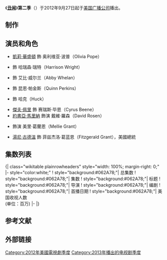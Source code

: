 {{noteTA
|T=zh-hans:丑闻 (第二季);zh-hant:醜聞 (第二季);zh-hk:醜聞 (第二季);zh-tw:醜聞風暴 (第二季);
|1=zh-hans:丑闻;zh-hant:醜聞;zh-hk:醜聞;zh-tw:醜聞風暴;
}}
{{Infobox television season
 |season_name = 《丑闻》第二季
 |eng_name = {{lang|en|''Scandal'' (Season 2)}}
| bgcolour         = #062A78
| fgcolour         = #FFFFFF
| image            = 
| caption          = 
| region_1         =
| region_2         =  
| region_A         = 
| country          = {{USA}}
| network          = [[美国广播公司|美国广播公司]]
| first_aired      = {{Start date|2012|9|27}}
| last_aired       = {{End date|2013|5|16}}
| num_episodes     = 22
| prev_season      = [[丑闻_(第一季)|第一季]]
| next_season      = [[丑闻_(第三季)|第三季]]
| episode_list     = [[丑闻集数列表|丑闻集数列表]]
}}
《'''[[丑闻_(电视剧)|丑闻]]'''》'''第二季'''（{{lang-en|Scandal season 2}}）于2012年9月27日起于[[美国广播公司|美国广播公司]]播出。

== 制作 ==

== 演员和角色 ==
* [[凱莉·華盛頓|凱莉·華盛頓]] 飾 奥利维亚·波普（Olivia Pope）
* {{link-en|柯倫布斯·雪兒|Columbus Short}} 飾 哈瑞森·瑞特（Harrison Wright）
* {{link-en|達比·史當區菲爾|Darby Stanchfield}} 飾 艾比·威尔兰（Abby Whelan）
* {{link-en|凱蒂·洛斯|Katie Lowes}} 飾 昆恩·帕金斯（Quinn Perkins）
* {{link-en|吉列爾莫·迪亞斯|Guillermo Díaz (actor)}} 飾 哈克（Huck）
* [[傑夫·佩里|傑夫·佩里]] 飾 赛瑞斯·毕恩（Cyrus Beene）
*[[約書亞·馬里納|約書亞·馬里納]] 飾演 戴維·羅森（David Rosen）
*{{link-en|貝蘿美·楊格|Bellamy Young}} 飾演 美里·葛蘭恩（Mellie Grant）
* [[湯尼·古德溫|湯尼·古德溫]] 飾 菲兹杰洛·葛蓝恩（Fitzgerald Grant），美國總統

== 集数列表 ==
{{See also|丑闻集数列表}}
<onlyinclude>{| class="wikitable plainrowheaders" style="width: 100%; margin-right: 0;"
|- style="color:white;"
! style="background:#062A78;"| 总集数
! style="background:#062A78;"| 集数
! style="background:#062A78;"| 标题
! style="background:#062A78;"| 导演
! style="background:#062A78;"| 编剧
! style="background:#062A78;"| 首播日期
! style="background:#062A78;"| 美国收视人数<br>(单位：百万)
|-
{{Episode list/sublist|丑闻集数列表
 |EpisodeNumber = 8
 |EpisodeNumber2 = 1
 |Title = 白帽子
 |DirectedBy = {{link-en|湯姆·費瑞卡|Tom Verica}}
 |WrittenBy = {{link-en|珍娜·班斯|Jenna Bans}}
 |OriginalAirDate = {{Start date|2012|9|27}}
 |Viewers = 6.74<ref>{{Cite web |url=http://tvbythenumbers.zap2it.com/2012/09/28/thursday-final-ratings-big-bang-theory-greys-anatomy-adjusted-up-parks-rec-up-all-night-snl-weekend-update-the-office-glee-scandal-rock-center-adjust/150556/ |title=Thursday Final Ratings: 'Big Bang Theory', 'Grey's Anatomy', Adjusted Up; 'Parks & Rec', 'Up All Night', 'SNL: Weekend Update', 'The Office', 'Glee', 'Scandal', 'Rock Center' Adjusted Down |accessdate=2013-10-22 |archive-date=2012-10-01 |archive-url=https://web.archive.org/web/20121001015313/http://tvbythenumbers.zap2it.com/2012/09/28/thursday-final-ratings-big-bang-theory-greys-anatomy-adjusted-up-parks-rec-up-all-night-snl-weekend-update-the-office-glee-scandal-rock-center-adjust/150556/ |dead-url=yes }}</ref>
 }}
{{Episode list/sublist|丑闻集数列表
 |EpisodeNumber = 9
 |EpisodeNumber2 = 2
 |Title = 其他女人
 |DirectedBy = {{link-en|史帝夫·克雷格|Stephen Cragg}}
 |WrittenBy = 海瑟·米雪兒
 |OriginalAirDate = {{Start date|2012|10|4}}
 |Viewers = 6.56<ref name="Bibel">{{Cite web|url=http://tvbythenumbers.zap2it.com/2012/10/05/thursday-final-ratingsthe-x-factor-last-resort-30-rock-greys-anatomy-the-office-adjusted-up-two-and-a-half-men-person-of-interest-scandal-elementary/151704/|title=Thursday Final Ratings: 'The X Factor', 'Last Resort', '30 Rock', 'Grey's Anatomy', 'The Office' Adjusted Up; 'Two and a Half Men', 'Person of Interest', 'Scandal', 'Elementary' 'Rock Center' & 'The Next' Adjusted Down|work=TV by the Numbers|last=Bibel|first=Sara|date=October 5, 2012|accessdate=October 6, 2012|archive-date=2012-10-07|archive-url=https://web.archive.org/web/20121007175716/http://tvbythenumbers.zap2it.com/2012/10/05/thursday-final-ratingsthe-x-factor-last-resort-30-rock-greys-anatomy-the-office-adjusted-up-two-and-a-half-men-person-of-interest-scandal-elementary/151704/|dead-url=yes}}</ref>
 }}
{{Episode list/sublist|丑闻集数列表
 |EpisodeNumber = 10
 |EpisodeNumber2 = 3
 |Title = 狩獵季節
 |DirectedBy = {{link-en|朗·安德伍|Ron Underwood}}
 |WrittenBy = 麥特·布恩
 |OriginalAirDate = {{Start date|2012|10|18}}
 |Viewers = 6.17<ref>{{Cite web|url=http://tvbythenumbers.zap2it.com/2012/10/19/thursday-final-ratings-the-vampire-diaries-the-big-bang-theory-greys-anatomy-30-rock-up-all-night-scandal-adjusted-down-plus-final-baseba/153888/|title=Thursday Final Ratings: 'The Vampire Diaries', 'The Big Bang Theory', 'Grey's Anatomy' & 'The Ofifice' Adjusted Up; '30 Rock', 'Up All Night' & 'Scandal' Adjusted Down Plus Final Baseball Numbers|work=TV by the Numbers|last=Bibel|first=Sara|date=October 19, 2012|accessdate=October 20, 2012|archive-date=2012-11-23|archive-url=https://www.webcitation.org/6COibErQh?url=http://tvbythenumbers.zap2it.com/2012/10/19/thursday-final-ratings-the-vampire-diaries-the-big-bang-theory-greys-anatomy-30-rock-up-all-night-scandal-adjusted-down-plus-final-baseba/153888/|dead-url=yes}}</ref>
 }}
{{Episode list/sublist|丑闻集数列表
 |EpisodeNumber = 11
 |EpisodeNumber2 = 4
 |Title = 環城公路
 |DirectedBy = {{link-en|馬克·廷客|Mark Tinker}}
 |WrittenBy = {{link-en|馬克·菲許|Mark Fish (writer)}}
 |OriginalAirDate = {{Start date|2012|10|25}}
 |Viewers = 6.11<ref>{{cite web|url=http://tvbythenumbers.zap2it.com/2012/10/26/thursday-final-ratings-big-bang-theory-greys-anatomy-vampire-diaries-adjusted-up-parks-rec-up-all-night-rock-center-30-rock-person-of-interest-beauty-th/154823|title=Thursday Final Ratings: 'Big Bang Theory', 'Grey's Anatomy', 'Vampire Diaries' Adjusted Up; 'Parks & Rec', 'Up All Night', 'Rock Center', '30 Rock', 'Person of Interest' & 'Beauty & the Beast' Adjusted Down|last=Kondolojy|first=Amanda|work=TV by the Numbers|date=October 26, 2012|accessdate=October 26, 2012|archive-date=2012-10-29|archive-url=https://web.archive.org/web/20121029034725/http://tvbythenumbers.zap2it.com/2012/10/26/thursday-final-ratings-big-bang-theory-greys-anatomy-vampire-diaries-adjusted-up-parks-rec-up-all-night-rock-center-30-rock-person-of-interest-beauty-th/154823/|dead-url=yes}}</ref>
}}
{{Episode list/sublist|丑闻集数列表
 |EpisodeNumber = 12
 |EpisodeNumber2 = 5
 |Title = 條條道路通菲茲
 |DirectedBy = {{link-en|史蒂夫·羅賓|Steve Robin}}
 |WrittenBy = 蘿慕拉·穆罕默德
 |OriginalAirDate = {{Start date|2012|11|8}}
 |Viewers = 6.06<ref>{{Cite web|url=http://tvbythenumbers.zap2it.com/2012/11/09/thursday-final-ratingsthe-big-bang-theory-vampire-diaries-greys-anatomy-adjusted-up-the-office-parks-rec-scandal-rock-center-adjusted-down/156810/|title=Thursday Final Ratings:'The Big Bang Theory', 'Vampire Diaries' & 'Grey's Anatomy' Adjusted Up, 'The Office', 'Parks & Rec', 'Scandal' & 'Rock Center' Adjusted Down|work=TV by the Numbers|last=Kondolojy|first=Amanda|date=November 9, 2012|accessdate=November 10, 2012|archive-date=2012-12-11|archive-url=https://www.webcitation.org/6Cq4KyP3Y?url=http://tvbythenumbers.zap2it.com/2012/11/09/thursday-final-ratingsthe-big-bang-theory-vampire-diaries-greys-anatomy-adjusted-up-the-office-parks-rec-scandal-rock-center-adjusted-down/156810/|dead-url=yes}}</ref>
}}
{{Episode list/sublist|丑闻集数列表
 |EpisodeNumber = 13
 |EpisodeNumber2 = 6
 |Title = 像我們這樣的間諜
 |DirectedBy = {{link-en|貝芬妮·魯尼|Bethany Rooney}}
 |WrittenBy = {{link-en|庫里斯·凡·杜森|Chris Van Dusen}}
 |OriginalAirDate = {{Start date|2012|11|15}}
 |Viewers = 6.02<ref>{{cite web|url=http://tvbythenumbers.zap2it.com/2012/11/16/thursday-final-ratings-the-big-bang-theory-vampire-diaries-greys-anatomy-last-resort-scandal-adjusted-down/158003/|title=Thursday Final Ratings: 'The Big Bang Theory', 'Vampire Diaries', 'Grey's Anatomy' & 'The Office' Adjusted Up; 'Last Resort & 'Scandal' Adjusted Down|last=Bibel|first=Sara|date=November 16, 2012|accessdate=November 16, 2012|archive-date=2012-12-11|archive-url=https://www.webcitation.org/6Cq4M3SGu?url=http://tvbythenumbers.zap2it.com/2012/11/16/thursday-final-ratings-the-big-bang-theory-vampire-diaries-greys-anatomy-last-resort-scandal-adjusted-down/158003/|dead-url=yes}}</ref>
}}
{{Episode list/sublist|丑闻集数列表
 |EpisodeNumber = 14
 |EpisodeNumber2 = 7
 |Title = 蔑視
 |DirectedBy = 湯姆·費瑞卡
 |WrittenBy = {{link-en|彼得·諾兒|Peter Noah}}
 |OriginalAirDate = {{Start date|2012|11|29}}
 |Viewers = 6.64<ref>{{cite web|url=http://tvbythenumbers.zap2it.com/2012/11/30/thursday-final-ratings-the-big-bang-theory-the-vampire-diaries-two-and-a-half-men-beauty-and-the-beast-adjusted-down/159731/|title=Thursday Final Ratings: 'The Big Bang Theory' & 'Grey's Anatomy' Adjusted Up; 'The Vampire Diaries', 'Two and a Half Men' & 'Beauty and the Beast' Adjusted Down|last=Bibel|first=Sara|date=November 30, 2012|accessdate=November 30, 2012|archive-date=2012-12-03|archive-url=https://web.archive.org/web/20121203052121/http://tvbythenumbers.zap2it.com/2012/11/30/thursday-final-ratings-the-big-bang-theory-the-vampire-diaries-two-and-a-half-men-beauty-and-the-beast-adjusted-down/159731/|dead-url=yes}}</ref>
}}
{{Episode list/sublist|丑闻集数列表
 |EpisodeNumber = 15
 |EpisodeNumber2 = 8
 |Title = 總統生日快樂
 |DirectedBy = 奧利佛·布克布格
 |WrittenBy = [[珊達·萊梅斯|珊達·萊梅斯]]
 |OriginalAirDate = {{Start date|2012|12|6}}
 |Viewers = 7.39<ref>{{cite web|url=http://tvbythenumbers.zap2it.com/2012/12/07/thursday-final-ratings-the-x-factor-the-vampire-diaries-and-glee-adjusted-up-two-and-a-half-men-elementary-person-of-interest-and-big-bang-theory-adjusted-down/|title=Thursday Final Ratings: 'The X Factor', 'The Vampire Diaries' and 'Glee' Adjusted Up; 'Two and a Half Men', 'Elementary', 'Person of Interest' and 'Big Bang Theory' Adjusted Down|last=Kondolojy|first=Amanda|date=December 7, 2012|accessdate=December 7, 2012|archive-date=2013-08-09|archive-url=https://web.archive.org/web/20130809150126/http://tvbythenumbers.zap2it.com/2012/12/07/thursday-final-ratings-the-x-factor-the-vampire-diaries-and-glee-adjusted-up-two-and-a-half-men-elementary-person-of-interest-and-big-bang-theory-adjusted-down/|dead-url=yes}}</ref>
 }}
{{Episode list/sublist|丑闻集数列表
 |EpisodeNumber = 16
 |EpisodeNumber2 = 9
 |Title = 趕出白宮
 |DirectedBy = {{link-en|潔西卡·尤|Jessica Yu}}
 |WrittenBy = {{link-en|馬克·威爾汀|Mark Wilding}}
 |OriginalAirDate = {{Start date|2012|12|13}}
 |Viewers = 7.14<ref>{{cite web|url=http://tvbythenumbers.zap2it.com/2012/12/14/thursday-final-ratings-the-vampire-diaries-adjusted-up-last-resort-two-and-a-half-men-person-of-interest-greys-anatomy-scandal-adjusted-down/|title=Thursday Final Ratings: 'The Vampire Diaries' Adjusted Up; 'Last Resort', 'Two and a Half Men', 'Person of Interest', 'Grey's Anatomy' & 'Scandal' Adjusted Down|last=Bibel|first=Sara|date=December 14, 2012|accessdate=December 14, 2012|archive-date=2013-11-02|archive-url=https://web.archive.org/web/20131102011948/http://tvbythenumbers.zap2it.com/2012/12/14/thursday-final-ratings-the-vampire-diaries-adjusted-up-last-resort-two-and-a-half-men-person-of-interest-greys-anatomy-scandal-adjusted-down/|dead-url=yes}}</ref>
}}
{{Episode list/sublist|丑闻集数列表
 |EpisodeNumber = 17
 |EpisodeNumber2 = 10
 |Title = 愛國者法案
 |DirectedBy = 史蒂夫·羅賓
 |WrittenBy = 海瑟·米雪兒
 |OriginalAirDate = {{Start date|2013|1|10}}
 |Viewers = 8.37<ref>{{cite web | url=http://tvbythenumbers.zap2it.com/2013/01/11/thursday-final-ratings-the-big-bang-theory-30-rock-no-adjustment-for-scandal/164977/comment-page-3/#comments | title=Thursday Final Ratings: 'The Big Bang Theory', '30 Rock' & 'Grey's Anatomy' Adjusted Up; No Adjustment for 'Scandal' | publisher=Zap2it | work=TV by the Numbers | date=January 11, 2013 | accessdate=January 11, 2013 | author=Kondolojy, Amanda | archive-date=2013-01-15 | archive-url=https://web.archive.org/web/20130115002220/http://tvbythenumbers.zap2it.com/2013/01/11/thursday-final-ratings-the-big-bang-theory-30-rock-no-adjustment-for-scandal/164977/comment-page-3/#comments | dead-url=yes }}</ref>
}}
{{Episode list/sublist|丑闻集数列表
 |EpisodeNumber = 18
 |EpisodeNumber2 = 11
 |Title = 罪犯、妓女、白痴與騙子
 |DirectedBy = 史帝夫·克雷格
 |WrittenBy = 馬克·費許
 |OriginalAirDate = {{Start date|2013|1|17}}
 |Viewers = 7.93<ref>{{cite web|url=http://tvbythenumbers.zap2it.com/2013/01/18/thursday-final-ratings-greys-anatomy-adjusted-up-rock-center-adjusted-down-no-adjustment-for-american-idol/165782/|title=Thursday Final Ratings: 'Grey's Anatomy' Adjusted Up; 'Rock Center' Adjusted Down, No Adjustment for 'American Idol'|last=Kondolojy|first=Amanda|work=TV by the Numbers|date=January 18, 2013|accessdate=January 18, 2013|archive-date=2013-04-05|archive-url=https://www.webcitation.org/6FeOXSPvG?url=http://tvbythenumbers.zap2it.com/2013/01/18/thursday-final-ratings-greys-anatomy-adjusted-up-rock-center-adjusted-down-no-adjustment-for-american-idol/165782/|dead-url=yes}}</ref>
 }}
{{Episode list/sublist|丑闻集数列表
 |EpisodeNumber = 19
 |EpisodeNumber2 = 12
 |Title = 真相或後果
 |DirectedBy = {{link-en|珍娜兒·許瓦克|Jeannot Szwarc}}
 |WrittenBy = 彼得·諾兒
 |OriginalAirDate = {{Start date|2013|1|31}}
 |Viewers = 8.09<ref>{{Cite web|url=http://tvbythenumbers.zap2it.com/2013/02/01/thursday-final-ratings-the-big-bang-theory-adjusted-up-no-adjustments-for-scandal-american-idol-or-do-no-harm/167587/|title=Thursday Final Ratings: 'The Big Bang Theory' Adjusted Up; No Adjustments for 'Scandal', 'American Idol' or 'Do No Harm'|work=TV by the Numbers|last=Kondolojy|first=Amanda|date=February 1, 2013|accessdate=February 2, 2013|archive-date=2013-03-14|archive-url=https://www.webcitation.org/6F6wSv7B2?url=http://tvbythenumbers.zap2it.com/2013/02/01/thursday-final-ratings-the-big-bang-theory-adjusted-up-no-adjustments-for-scandal-american-idol-or-do-no-harm/167587/|dead-url=yes}}</ref>
 }}
{{Episode list/sublist|丑闻集数列表
 |EpisodeNumber = 20
 |EpisodeNumber2 = 13
 |Title = 沒有人喜歡嬰兒
 |DirectedBy = 湯姆·費瑞卡
 |WrittenBy = 馬克·威爾汀
 |OriginalAirDate = {{Start date|2013|2|7}}
 |Viewers = 8.14<ref>{{cite web|url=http://tvbythenumbers.zap2it.com/2013/02/08/thursday-final-ratings-community-person-of-interest-elementary-adjusted-down/168755/|title=Thursday Final Ratings: 'Community' & 'The Big Bang Theory' Adjusted Up; 'Person of Interest' & 'Elementary' Adjusted Down|last=Bibel|first=Sara|date=February 8, 2013|accessdate=February 8, 2013|archive-date=2013-03-14|archive-url=https://www.webcitation.org/6F6wTeXsv?url=http://tvbythenumbers.zap2it.com/2013/02/08/thursday-final-ratings-community-person-of-interest-elementary-adjusted-down/168755/|dead-url=yes}}</ref>
 }}
{{Episode list/sublist|丑闻集数列表
 |EpisodeNumber = 21
 |EpisodeNumber2 = 14
 |Title = 威士忌、探戈、狐步舞
 |DirectedBy = 馬克·廷客
 |WrittenBy = 麥特·布恩
 |OriginalAirDate = {{Start date|2013|2|14}}
 |Viewers = 8.02<ref>{{Cite web|url=http://tvbythenumbers.zap2it.com/2013/02/15/thursday-final-ratings-zero-hour-big-bang-theory-community-idol-elementary-scandal-adjusted-down/169558/|title=Thursday Final Ratings: 'Zero Hour', 'Big Bang Theory', 'Community', 'Idol', 'Elementary' & 'Grey's Anatomy' Adjusted Up; 'Scandal' Adjusted Down|work=TV by the Numbers|last=Kondolojy|first=Amanda|date=February 15, 2013|accessdate=February 16, 2013|archive-date=2013-04-05|archive-url=https://www.webcitation.org/6FeOYsnAZ?url=http://tvbythenumbers.zap2it.com/2013/02/15/thursday-final-ratings-zero-hour-big-bang-theory-community-idol-elementary-scandal-adjusted-down/169558/|dead-url=yes}}</ref>
 }}
{{Episode list/sublist|丑闻集数列表
 |EpisodeNumber = 22
 |EpisodeNumber2 = 15
 |Title = 持續的曖昧
 |DirectedBy = {{link-en|藍迪·查斯克|Randall Zisk}}
 |WrittenBy = 珍娜·班斯
 |OriginalAirDate = {{Start date|2013|2|21}}
 |Viewers = 7.68<ref>{{Cite web|url=http://tvbythenumbers.zap2it.com/2013/02/22/thursday-final-ratings-the-big-bang-theory-parks-and-recreation-greys-anatomy-beauty-and-the-beast-adjusted-down/170467/|title=Thursday Final Ratings: 'The Big Bang Theory', 'Parks and Recreation', 'Grey's Anatomy' & 'Elementary' Adjusted Up; 'Beauty and the Beast' Adjusted Down|work=TV by the Numbers|last=Bibel|first=Sara|date=February 22, 2013|accessdate=February 22, 2013|archive-date=2013-04-05|archive-url=https://www.webcitation.org/6FeOZeR9Z?url=http://tvbythenumbers.zap2it.com/2013/02/22/thursday-final-ratings-the-big-bang-theory-parks-and-recreation-greys-anatomy-beauty-and-the-beast-adjusted-down/170467/|dead-url=yes}}</ref>
 }}
{{Episode list/sublist|丑闻集数列表
 |EpisodeNumber = 23
 |EpisodeNumber2 = 16
 |Title = 時間最前線
 |DirectedBy = 史帝夫·羅賓
 |WrittenBy = 海瑟·米雪兒
 |OriginalAirDate = {{Start date|2013|3|21}}
 |Viewers = 8.51<ref>{{cite web|url=http://tvbythenumbers.zap2it.com/2013/03/22/thursday-final-ratingsthe-vampire-diaires-american-idol-greys-anatomy-beauty-and-the-beast-adjusted-down/174478/|title=Thursday Final Ratings:'The Vampire Diaries', 'American Idol', 'Grey's Anatomy' & '1600 Penn' Adjusted Up; 'Beauty and the Beast' Adjusted Down|last=Bibel|first=Sara|work=TV by the Numbers|date=March 22, 2013|accessdate=March 22, 2013|archive-date=2013-04-05|archive-url=https://www.webcitation.org/6FeObCuxp?url=http://tvbythenumbers.zap2it.com/2013/03/22/thursday-final-ratingsthe-vampire-diaires-american-idol-greys-anatomy-beauty-and-the-beast-adjusted-down/174478/|dead-url=yes}}</ref>
 }}
{{Episode list/sublist|丑闻集数列表
 |EpisodeNumber = 24
 |EpisodeNumber2 = 17
 |Title = 花園裡有蛇
 |DirectedBy = 朗·安德伍
 |WrittenBy = 蘿慕拉·穆罕默德 
 |OriginalAirDate = {{Start date|2013|3|28}}
 |Viewers = 7.97<ref>{{Cite web|url=http://tvbythenumbers.zap2it.com/2013/03/29/thursday-final-ratings-american-idol-raising-hope-adjusted-down/175503|title=Thursday Final Ratings: 'American Idol' & 'Grey's Anatomy' Adjusted Up; 'Raising Hope' Adjusted Down|work=TV by the Numbers|last=Kondolojy|first=Amanda|date=March 29, 2013|accessdate=March 30, 2013|archive-date=2013-04-01|archive-url=https://web.archive.org/web/20130401043420/http://tvbythenumbers.zap2it.com/2013/03/29/thursday-final-ratings-american-idol-raising-hope-adjusted-down/175503/|dead-url=yes}}</ref>
}}
{{Episode list/sublist|丑闻集数列表
 |EpisodeNumber = 25
 |EpisodeNumber2 = 18
 |Title = 你有危險
 |DirectedBy = 湯姆·費瑞卡
 |WrittenBy = 克里斯·凡·杜森
 |OriginalAirDate = {{Start date|2013|4|4}}
 |Viewers = 8.04<ref>{{Cite web|url=http://tvbythenumbers.zap2it.com/2013/04/05/thursday-final-ratings-the-big-bang-theory-american-idol-greys-anatomy-two-and-a-half-men-the-office-scandal-the-mindy-project-adjust/176649/|title=Thursday Final Ratings: 'The Big Bang Theory', 'American Idol', 'Grey's Anatomy', 'Two and a Half Men', 'The Office', & 'Wife Swap' Adjusted Up; 'Scandal' & 'The Mindy Project' Adjusted Down|work=TV by the Numbers|last=Bibel|first=Sara|date=April 5, 2013|accessdate=April 6, 2013|archive-date=2015-06-09|archive-url=https://web.archive.org/web/20150609021354/http://tvbythenumbers.zap2it.com/2013/04/05/thursday-final-ratings-the-big-bang-theory-american-idol-greys-anatomy-two-and-a-half-men-the-office-scandal-the-mindy-project-adjust/176649/|dead-url=yes}}</ref>
}}
{{Episode list/sublist|丑闻集数列表
 |EpisodeNumber = 26
 |EpisodeNumber2 = 19
 |Title = 752
 |DirectedBy = {{link-en|愛利森·雷帝·布朗|Allison Liddi-Brown}}
 |WrittenBy = 馬克·費許
 |OriginalAirDate = {{Start date|2013|4|25}}
 |Viewers = 7.90<ref>{{Cite web|url=http://tvbythenumbers.zap2it.com/2013/04/26/thursday-final-ratings-the-vampire-diaries-the-big-bang-theory-american-idol-adjusted-up/179734/|title=Thursday Final Ratings: 'The Vampire Diaries', 'The Big Bang Theory' & 'American Idol' Adjusted Up|work=TV by the Numbers|last=Kondolojy|first=Amanda|date=April 26, 2013|accessdate=April 27, 2013|archive-date=2013-05-01|archive-url=https://web.archive.org/web/20130501210924/http://tvbythenumbers.zap2it.com/2013/04/26/thursday-final-ratings-the-vampire-diaries-the-big-bang-theory-american-idol-adjusted-up/179734/|dead-url=yes}}</ref>
 }}
{{Episode list/sublist|丑闻集数列表
 |EpisodeNumber = 27
 |EpisodeNumber2 = 20
 |Title = 女人的輕蔑
 |DirectedBy = [[湯尼·古德溫|湯尼·古德溫]]
 |WrittenBy = 查希爾·麥吉
 |OriginalAirDate = {{Start date|2013|5|2}}
 |Viewers = 8.07<ref>{{Cite web|url=http://tvbythenumbers.zap2it.com/2013/05/03/thursday-final-ratings-the-big-bang-theory-american-idol-the-vampire-diaries-two-and-a-half-men-greys-anatomy-gleeparks-and-recreation-hannibal-adjusted-up/180875/|title=Thursday Final Ratings: 'The Big Bang Theory', 'American Idol', 'The Vampire Diaries', 'Two and a Half Men', 'Grey's Anatomy', 'Glee','Parks and Recreation' & 'Hannibal' Adjusted Up|work=TV by the Numbers|last=Bibel|first=Sara|date=May 3, 2013|accessdate=May 4, 2013|archive-date=2015-10-31|archive-url=https://web.archive.org/web/20151031033835/http://tvbythenumbers.zap2it.com/2013/05/03/thursday-final-ratings-the-big-bang-theory-american-idol-the-vampire-diaries-two-and-a-half-men-greys-anatomy-gleeparks-and-recreation-hannibal-adjusted-up/180875/|dead-url=yes}}</ref>
 }}
{{Episode list/sublist|丑闻集数列表
|EpisodeNumber = 28
|EpisodeNumber2 = 21
|Title = 還有問題嗎
|DirectedBy = 馬克·廷客
|WrittenBy = 麥特·布恩
|OriginalAirDate = {{Start date|2013|5|9}}
|Viewers = 8.87<ref>{{Cite web|url=http://tvbythenumbers.zap2it.com/2013/05/10/thursday-final-ratings-big-bang-theory-greys-anatomy-american-idol-vampire-diaries-two-and-a-half-men-wipeout-glee-adjusted-down/181920/|title=Thursday Final Ratings: 'Big Bang Theory', 'Grey's Anatomy', 'American Idol', 'Vampire Diaries', 'Two and a Half Men', 'Wipeout', & 'Elementary' Adjusted Up; 'Glee' Adjusted Down|work=TV by the Numbers|last=Kondolojy|first=Amanda|date=May 10, 2013|accessdate=May 11, 2013|archive-date=2015-10-31|archive-url=https://web.archive.org/web/20151031033836/http://tvbythenumbers.zap2it.com/2013/05/10/thursday-final-ratings-big-bang-theory-greys-anatomy-american-idol-vampire-diaries-two-and-a-half-men-wipeout-glee-adjusted-down/181920/|dead-url=yes}}</ref>
}}
{{Episode list/sublist|丑闻集数列表
|EpisodeNumber = 29
|EpisodeNumber2 = 22
|Title = 再戴白帽子
|DirectedBy = 湯姆·費瑞卡
|WrittenBy = 珊達·萊梅斯
|OriginalAirDate = {{Start date|2013|5|16}}
|Viewers = 9.12<ref>{{Cite web|url=http://tvbythenumbers.zap2it.com/2013/05/17/thursday-final-ratings-hannibal-the-big-bang-theory-the-vampire-diaries-greys-anatomy-office-retrospective-adjusted-up/183116/|title=Thursday Final Ratings: 'Hannibal', 'The Big Bang Theory', 'The Vampire Diaries', 'Grey's Anatomy' & 'Office' Retrospective Adjusted Up|work=TV by the Numbers|last=Kondolojy|first=Amanda|date=May 17, 2013|accessdate=May 17, 2013|archive-date=2015-10-31|archive-url=https://web.archive.org/web/20151031033838/http://tvbythenumbers.zap2it.com/2013/05/17/thursday-final-ratings-hannibal-the-big-bang-theory-the-vampire-diaries-greys-anatomy-office-retrospective-adjusted-up/183116/|dead-url=yes}}</ref>
}}
|}</onlyinclude>

== 参考文献 ==
{{Reflist|colwidth=30em}}

== 外部链接 ==

[[Category:2012年美國電視劇季度|Category:2012年美國電視劇季度]]
[[Category:2013年播出的电视剧季度|Category:2013年播出的电视剧季度]]